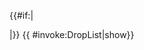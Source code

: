 <includeonly>{{#if:{{{filter_button|}}}|<div class="toggle" data-target="droplist-non-rare-ship" data-default="hide" style="display: none;"><span class="toggle-show" style="cursor: pointer; color: #006cb0;">☑ All drops (enabled)</span><span class="toggle-hide" style="cursor: pointer; color: #006cb0;">☒ All drops (disabled, only rare drops)</span></div>
|}}<!--div style="max-height: {{{height|429}}}px; overflow: auto;"-->{{ {{{subst|safesubst:}}}#invoke:DropList|show}}<!--/div--></includeonly><noinclude>{{Documentation}}</noinclude>